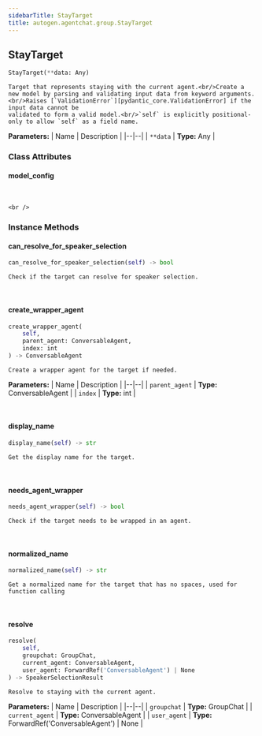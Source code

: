 ```yaml
---
sidebarTitle: StayTarget
title: autogen.agentchat.group.StayTarget
---
```

<h2 id="autogen.agentchat.group.StayTarget" class="doc doc-heading">
    <code class="doc-symbol doc-symbol-heading doc-symbol-class"></code>
    <span class="doc doc-object-name doc-class-name">StayTarget</span>
</h2>

```python
StayTarget(**data: Any)
```

    Target that represents staying with the current agent.<br/>Create a new model by parsing and validating input data from keyword arguments.<br/>Raises [`ValidationError`][pydantic_core.ValidationError] if the input data cannot be
    validated to form a valid model.<br/>`self` is explicitly positional-only to allow `self` as a field name.

<b>Parameters:</b>
| Name | Description |
|--|--|
| `**data` | **Type:** Any |

### Class Attributes

<code class="doc-symbol doc-symbol-heading doc-symbol-attribute"></code>
#### model_config
<br />

    <br />

### Instance Methods

<code class="doc-symbol doc-symbol-heading doc-symbol-method"></code>
#### can_resolve_for_speaker_selection

```python
can_resolve_for_speaker_selection(self) -> bool
```

    Check if the target can resolve for speaker selection.

<br />

<code class="doc-symbol doc-symbol-heading doc-symbol-method"></code>
#### create_wrapper_agent

```python
create_wrapper_agent(
    self,
    parent_agent: ConversableAgent,
    index: int
) -> ConversableAgent
```

    Create a wrapper agent for the target if needed.

<b>Parameters:</b>
| Name | Description |
|--|--|
| `parent_agent` | **Type:** ConversableAgent |
| `index` | **Type:** int |

<br />

<code class="doc-symbol doc-symbol-heading doc-symbol-method"></code>
#### display_name

```python
display_name(self) -> str
```

    Get the display name for the target.

<br />

<code class="doc-symbol doc-symbol-heading doc-symbol-method"></code>
#### needs_agent_wrapper

```python
needs_agent_wrapper(self) -> bool
```

    Check if the target needs to be wrapped in an agent.

<br />

<code class="doc-symbol doc-symbol-heading doc-symbol-method"></code>
#### normalized_name

```python
normalized_name(self) -> str
```

    Get a normalized name for the target that has no spaces, used for function calling

<br />

<code class="doc-symbol doc-symbol-heading doc-symbol-method"></code>
#### resolve

```python
resolve(
    self,
    groupchat: GroupChat,
    current_agent: ConversableAgent,
    user_agent: ForwardRef('ConversableAgent') | None
) -> SpeakerSelectionResult
```

    Resolve to staying with the current agent.

<b>Parameters:</b>
| Name | Description |
|--|--|
| `groupchat` | **Type:** GroupChat |
| `current_agent` | **Type:** ConversableAgent |
| `user_agent` | **Type:** ForwardRef('ConversableAgent') \| None |

<br />